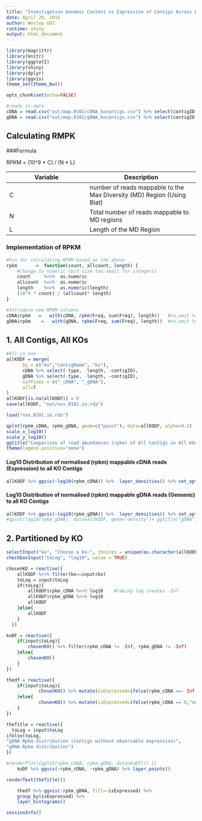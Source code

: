 ```yaml
---
title: "Investigation Genomic Content vs Expression of Contigs Across KOs"
date: April 29, 2015
author: Wesley GOI
runtime: shiny
output: html_document
---
```


```r
library(magrittr)
library(knitr)
library(ggplot2)
library(shiny)
library(dplyr)
library(ggvis)
theme_set(theme_bw())
```

```r
opts_chunk$set(echo=FALSE)
```

```r
#reads in data
cDNA = read.csv("out/map.0102/cDNA_kocontigs.csv") %>% select(contigID:ko)
gDNA = read.csv("out/map.0102/gDNA_kocontigs.csv") %>% select(contigID:ko)
```

## Calculating RMPK

###Formula

RPKM = (10^9 * C) / (N * L)

| Variable | Description                                                            |
| ---      | ----                                                                   |
| C        | number of reads mappable to the Max Diversity (MD) Region (Using Blat) |
| N        | Total number of reads mappable to MD regions                           |
| L        | Length of the MD Region                                                |

### Implementation of RPKM

```r
#Fxn for calculating RPKM based on the above
rpkm       =  function(count, allcount, length) {
    #change to numeric (bit size too small for integers)
    count     %<>%  as.numeric
    allcount  %<>%  as.numeric
    length    %<>%  as.numeric(length)
    (10^9 * count) / (allcount* length)
}
```

```r
#Introduce new RPKM columns
cDNA$rpkm   =   with(cDNA, rpkm(Freq, sum(Freq), length))   #na.omit %>% log10 %>% txtdensity
gDNA$rpkm    =   with(gDNA, rpkm(Freq, sum(Freq), length))  #na.omit %>% log10 %>% txtdensity
```

## 1. All Contigs, All KOs

```r
#All in one
allKODF = merge(
      by = c("ko","contigName", "ko"),
      cDNA %>% select(-type, -length, -contigID),
      gDNA %>% select(-type, -length, -contigID),
      suffixes = c("_cDNA", "_gDNA"),
      all=T
)
allKODF[is.na(allKODF)] = 0
save(allKODF, "out/nxx.0101.in.rda")
```

```r
load("nxx.0101.in.rda")
```

```r
qplot(rpkm_cDNA, rpkm_gDNA, geom=c("point"), data=allKODF, alpha=0.2)     +
scale_x_log10()                                                           +
scale_y_log10()                                                           +
ggtitle("Comparison of read abundances (rpkm) of All Contigs in All KOs")+ 
theme(legend.position="none")
```

#### Log10 Distribution of normalised (rpkm) mappable cDNA reads (Expression) to all KO Contigs
```r
allKODF %>% ggvis(~log10(rpkm_cDNA)) %>%  layer_densities() %>% set_options(width=150, height=100)
```

#### Log10 Distribution of normalised (rpkm) mappable gDNA reads (Genomic) to all KO Contigs
```r
allKODF %>% ggvis(~log10(rpkm_gDNA)) %>%  layer_densities() %>% set_options(width=150, height=100)
#qplot(log10(rpkm_gDNA), data=allKODF, geom="density")+ ggtitle("gDNA")
```

## 2. Partitioned by KO

```r
selectInput("ko", "Choose a ko:", choices = unique(as.character(allKODF$ko)), selected = allKODF$ko[1])
checkboxInput("toLog", "log10", value = TRUE)
```

```r
chosenKO = reactive({ 
    allKODF %<>% filter(ko==input$ko) 
    toLog = input$toLog
    if(toLog){
        allKODF$rpkm_cDNA %<>% log10    #taking log creates -Inf
        allKODF$rpkm_gDNA %<>% log10
        allKODF
    }else{
        allKODF
    }
  })

koDF = reactive({
    if(input$toLog){
        chosenKO() %>% filter(rpkm_cDNA != -Inf, rpkm_gDNA != -Inf)
    }else{
        chosenKO()
    }
})

thedf = reactive({
    if(input$toLog){
            chosenKO() %>% mutate(isExpressed=ifelse(rpkm_cDNA ==- Inf,"no","yes")) #%>%
    }else{
            chosenKO() %>% mutate(isExpressed=ifelse(rpkm_cDNA == 0,"no","yes")) #%>%
    }
})

theTitle = reactive({
  toLog = input$toLog
ifelse(toLog,
"gDNA Rpkm distribution (contigs without observable expression)",
"gDNA Rpkm distribution")
})
```

```r
#renderPlot({qplot(rpkm_cDNA, rpkm_gDNA, data=koDF()) })
    koDF %>% ggvis(~rpkm_cDNA, ~rpkm_gDNA) %>% layer_points()
```

```r
renderText(theTitle())
```

```r
    thedf %>% ggvis(~rpkm_gDNA, fill=~isExpressed) %>%
    group_by(isExpressed) %>%
    layer_histograms()
```

```r
sessionInfo()
```
